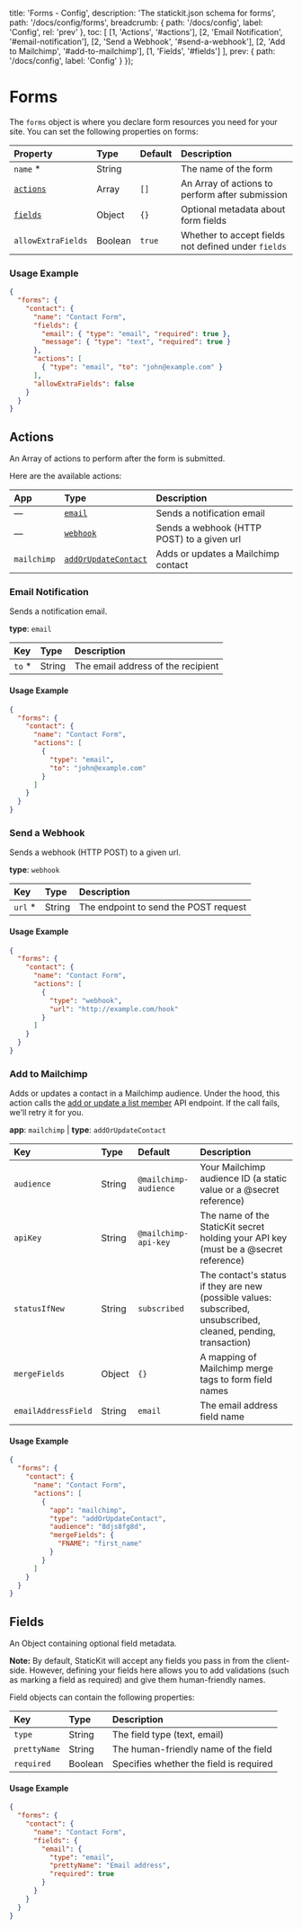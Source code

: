 
  title: 'Forms - Config',
  description: 'The statickit.json schema for forms',
  path: '/docs/config/forms',
  breadcrumb: {
    path: '/docs/config',
    label: 'Config',
    rel: 'prev'
  },
  toc: [
    [1, 'Actions', '#actions'],
    [2, 'Email Notification', '#email-notification'],
    [2, 'Send a Webhook', '#send-a-webhook'],
    [2, 'Add to Mailchimp', '#add-to-mailchimp'],
    [1, 'Fields', '#fields']
  ],
  prev: {
    path: '/docs/config',
    label: 'Config'
  }
});

# Forms

The `forms` object is where you declare form resources you need for your site. You can set the following properties on forms:

| Property                      | Type                     | Default        | Description                                         |
| :---------------------------- | :----------------------- | :------------- | :-------------------------------------------------- |
| `name` *                      | String                   |                | The name of the form                                |
| [`actions`](#actions)         | Array                    | `[]`           | An Array of actions to perform after submission     |
| [`fields`](#fields)           | Object                   | `{}`           | Optional metadata about form fields                 |
| `allowExtraFields`            | Boolean                  | `true`         | Whether to accept fields not defined under `fields` |

### Usage Example

```json
{
  "forms": {
    "contact": {
      "name": "Contact Form",
      "fields": {
        "email": { "type": "email", "required": true },
        "message": { "type": "text", "required": true }
      },
      "actions": [
        { "type": "email", "to": "john@example.com" }
      ],
      "allowExtraFields": false
    }
  }
}
```

## Actions

An Array of actions to perform after the form is submitted.

Here are the available actions:

| App                     | Type                              | Description                                                  |
| :---------------------- | :-------------------------------- | :----------------------------------------------------------- |
| —                      | [`email`](#email-notification)    | Sends a notification email                                   |
| —                      | [`webhook`](#send-a-webhook)      | Sends a webhook (HTTP POST) to a given url                   |
| `mailchimp`             | [`addOrUpdateContact`](#add-to-mailchimp) | Adds or updates a Mailchimp contact                  |

### Email Notification

Sends a notification email.

**type**: `email`

| Key                        | Type                     | Description                                                  |
| :------------------------- | :----------------------- | :----------------------------------------------------------- |
| `to` *                     | String                   | The email address of the recipient                           |

#### Usage Example

```json
{
  "forms": {
    "contact": {
      "name": "Contact Form",
      "actions": [
        {
          "type": "email",
          "to": "john@example.com"
        }
      ]
    }
  }
}
```

### Send a Webhook

Sends a webhook (HTTP POST) to a given url.

**type**: `webhook`

| Key                        | Type                     | Description                                                  |
| :------------------------- | :----------------------- | :----------------------------------------------------------- |
| `url` *                    | String                   | The endpoint to send the POST request                        |

#### Usage Example

```json
{
  "forms": {
    "contact": {
      "name": "Contact Form",
      "actions": [
        {
          "type": "webhook",
          "url": "http://example.com/hook"
        }
      ]
    }
  }
}
```

### Add to Mailchimp

Adds or updates a contact in a Mailchimp audience. Under the hood, this action calls the [add or update a list member](https://mailchimp.com/developer/reference/lists/list-members/#put_/lists/-list_id-/members/-subscriber_hash-) API endpoint. If the call fails, we'll retry it for you.

**app**: `mailchimp` | **type**: `addOrUpdateContact`

| Key                        | Type                     | Default                        | Description                                                  |
| :------------------------- | :----------------------- | :----------------------------- | :----------------------------------------------------------- |
| `audience`                 | String                   | `@mailchimp-audience`          | Your Mailchimp audience ID (a static value or a @secret reference)  |
| `apiKey`                   | String                   | `@mailchimp-api-key`           | The name of the StaticKit secret holding your API key (must be a @secret reference) |
| `statusIfNew`              | String                   | `subscribed`                   | The contact's status if they are new (possible values: subscribed, unsubscribed, cleaned, pending, transaction) |
| `mergeFields`              | Object                   | `{}`                           | A mapping of Mailchimp merge tags to form field names        |
| `emailAddressField`        | String                   | `email`                        | The email address field name                                 |

#### Usage Example

```json
{
  "forms": {
    "contact": {
      "name": "Contact Form",
      "actions": [
        {
          "app": "mailchimp",
          "type": "addOrUpdateContact",
          "audience": "8djs8fg8d",
          "mergeFields": {
            "FNAME": "first_name"
          }
        }
      ]
    }
  }
}
```

## Fields

An Object containing optional field metadata. 

**Note:** By default, StaticKit will accept any fields you pass in from the client-side. However, defining your fields here allows you to add validations (such as marking a field as required) and give them human-friendly names.

Field objects can contain the following properties:

| Key                                  | Type                   | Description                                                     |
| :----------------------------------- | :--------------------- | :-------------------------------------------------------------- |
| `type`                               | String                 | The field type (text, email)                                    |
| `prettyName`                         | String                 | The human-friendly name of the field                            |
| `required`                           | Boolean                | Specifies whether the field is required                         |

#### Usage Example

```json
{
  "forms": {
    "contact": {
      "name": "Contact Form",
      "fields": {
        "email": {
          "type": "email",
          "prettyName": "Email address",
          "required": true
        }
      }
    }
  }
}
```
